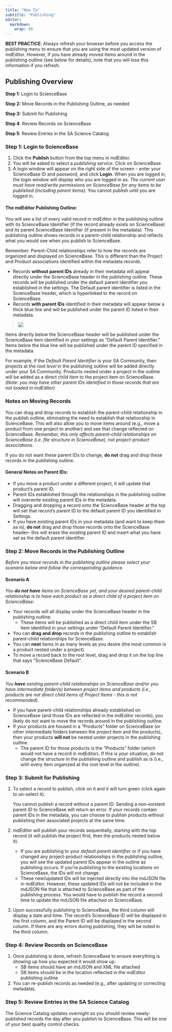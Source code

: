 ```yaml
---
title: "How To"
subtitle: "Publishing"
editor: 
  markdown: 
    wrap: 80
---
```


**BEST PRACTICE**: Always refresh your browser before you access the publishing
menu to ensure that you are using the most updated version of mdEditor. However,
if you have already moved items around in the publishing outline (see below for
details), note that you will lose this information if you refresh.

## **Publishing Overview**

**Step 1:** Login to ScienceBase

**Step 2:** Move Records in the Publishing Outline, as needed

**Step 3:** Submit for Publishing

**Step 4**: Review Records on ScienceBase

**Step 5**: Review Entries in the SA Science Catalog

### Step 1: Login to ScienceBase

1.  Click the **Publish** button from the top menu in mdEditor.
2.  You will be asked to select a *publishing service*. Click on ScienceBase.
3.  A login window will appear on the right side of the screen - enter your
    ScienceBase ID and password, and click **Login**. When you are logged in,
    the login window will display who you are logged in as. *The current user
    must have read/write permissions on ScienceBase for any items to be
    published (including parent items)*. You cannot publish until you are logged
    in.

#### The mdEditor Publishing Outline:

You will see a list of every valid record in mdEditor in the publishing outline
with its ScienceBase Identifier (if the record already exists on ScienceBase)
and its parent ScienceBase Identifier (if present in the metadata). This
publishing outline shows records in a parent-child relationship and reflects
what you would see when you publish to ScienceBase.

::: {.callout-note}
Remember: Parent-Child relationships refer to how the
records are organized and displayed on ScienceBase. This is different than the
Project and Product associations identified within the metadata records. 
:::

-   Records **without parent IDs** already in their metadata will appear
    directly under the ScienceBase header in the publishing outline. These
    records will be published under the default parent identifier you
    established in the settings. The Default parent identifier is listed in the
    ScienceBase header, which is hyperlinked to the record on ScienceBase.
-   Records **with parent IDs** identified in their metadata will appear below a
    thick blue line and will be published under the parent ID listed in their
    metadata.

> ![](../../assets/publishing_window.png)

Items directly below the ScienceBase header will be published under the
ScienceBase item identified in your settings as “Default Parent Identifier.”
Items below the blue line will be published under the parent ID specified in the
metadata.

For example, if the *Default Parent Identifier* is your SA Community, then
projects at the *root level* in the publishing outline will be added directly
under your SA Community. Products nested under a project in the outline will be
added as a direct child item to the project item on ScienceBase. (*Note: you may
have other parent IDs identified in those records that are not loaded in
mdEditor)*

### Notes on Moving Records

You can drag and drop records to establish the parent-child relationship in the
publish outline, eliminating the need to establish that relationship in
ScienceBase. This will also allow you to move items around (e.g., move a product
from one project to another) and see that change reflected on ScienceBase.
*Remember, this only affects parent-child relationships on ScienceBase (i.e.
file structure in ScienceBase), not project-product associations.*

:::{.callout-warning}
If you do not want these parent IDs to change, **do
not** drag and drop these records in the publishing outline. 
:::

#### **General Notes on Parent IDs**:

-   If you move a product under a different project, it will update that
    product’s parent ID.
-   Parent IDs established through the relationships in the publishing outline
    will overwrite existing parent IDs in the metadata.
-   Dragging and dropping a record onto the ScienceBase header at the top will
    set that record’s parent ID to the default parent ID you identified in
    Settings.
-   If you have existing parent IDs in your metadata (and want to keep them as
    is), **do not** drag and drop those records onto the ScienceBase header--
    this will erase the existing parent ID and insert what you have set as the
    default parent identifier.

### Step 2: Move Records in the Publishing Outline

*Before you move records in the publishing outline please select your scenario
below and follow the corresponding guidance.*

#### Scenario A

*You **do not have** items on ScienceBase yet, and your desired parent-child
relationship is to have each product as a direct child of a project item on
ScienceBase:*

-   Your records will all display under the ScienceBase header in the publishing
    outline.
    -   These items will be published as a direct child item under the SB item
        identified in your settings under “Default Parent Identifier.”
-   You can **drag and drop** records in the publishing outline to establish
    parent-child relationships for ScienceBase.
-   You can **nest** items in as many levels as you desire (the most common is a
    product nested under a project).
-   To move a record back to the root level, drag and drop it on the top line
    that says “ScienceBase Default”.

#### Scenario B

*You **have** existing parent-child relationships on ScienceBase and/or you have
intermediate folder(s) between project items and products (i.e., products are
not direct child items of Project Items - this is not recommended).*

-   If you have parent-child relationships already established on ScienceBase
    (and those IDs are reflected in the mdEditor records), you likely do not
    want to move the records around in the publishing outline.
-   If your products are housed in a “Products” folder on ScienceBase (or other
    intermediate folders between the project item and the products), then your
    products **will not** be nested under projects in the publishing outline.
    -   The parent ID for those products is the “Products” folder (which would
        not have a record in mdEditor). If this is your situation, do not change
        the structure in the publishing outline and publish as is (i.e., with
        every item organized at the root level in the outline).

### Step 3: Submit for Publishing

1.  To select a record to publish, click on it and it will turn green (click
    again to un-select it).

    You cannot publish a record without a parent ID. Sending a non-existent
    parent ID to ScienceBase will return an error. If your records contain
    parent IDs in the metadata, you can choose to publish products without
    publishing their associated projects at the same time.

2.  mdEditor will publish your records sequentially, starting with the top
    record (it will publish the project first, then the products nested below
    it).

    -   If you are publishing to your *default parent identifier* or if you have
        changed any project-product relationships in the publishing outline, you
        will see the updated parent IDs appear in the outline as publishing
        occurs. If you’re publishing to the existing locations on ScienceBase,
        the IDs will not change.
    -   These new/updated IDs will be injected directly into the mdJSON file in
        mdEditor. However, these updated IDs will not be included in the mdJSON
        file that is attached to ScienceBase as part of the publishing process.
        You would have to publish the record a second time to update the mdJSON
        file attached on ScienceBase.

3.  Upon successfully publishing to ScienceBase, the third column will display a
    date and time. The record's ScienceBase ID will be displayed in the first
    column, and the Parent ID will be displayed in the second column. If there
    are any errors during publishing, they will be noted in the third column.

### Step 4: Review Records on ScienceBase

1.  Once publishing is done, refresh ScienceBase to ensure everything is showing
    up how you expected it would show up.
    -   SB items should have an mdJSON and XML file attached
    -   SB items should be in the location reflected in the mdEditor publishing
        outline
2.  You can re-publish records as needed (e.g., after updating or correcting
    metadata).

### Step 5: Review Entries in the SA Science Catalog

The Science Catalog updates overnight so you should review newly-published
records the day after you publish to ScienceBase. This will be one of your best
quality control checks.
